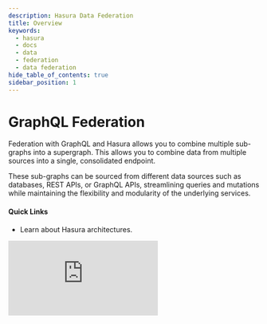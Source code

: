 ```yaml
---
description: Hasura Data Federation
title: Overview
keywords:
  - hasura
  - docs
  - data
  - federation
  - data federation
hide_table_of_contents: true
sidebar_position: 1
---
```



# <DataFederation /> GraphQL Federation

<div className="overview-header">
  <div className="overview-text">
    <p>
      Federation with GraphQL and Hasura allows you to combine multiple sub-graphs into a supergraph. This allows you to
      combine data from multiple sources into a single, consolidated endpoint.
    </p>
    <p>
      These sub-graphs can be sourced from different data sources such as databases, REST APIs, or GraphQL APIs,
      streamlining queries and mutations while maintaining the flexibility and modularity of the underlying services.
    </p>
    <h4>Quick Links</h4>
    <ul>
      <li>
        <VersionedLink to="/data-federation/hasura-graphql-federation-architectures/">
          Learn about Hasura architectures.
        </VersionedLink>
      </li>
    </ul>
  </div>
  <iframe
    src="https://www.youtube.com/embed/jvX07PgT54Y"
    frameborder="0"
    allow="accelerometer; autoplay; encrypted-media; gyroscope; picture-in-picture"
    allowFullScreen
  />
</div>

## Using GraphQL Federation

<div className="overview-gallery">
  <VersionedLink to="/data-federation/hasura-graphql-federation-architectures/">
    <div className="card">
      <h3>Hasura GraphQL Federation Architectures</h3>
      <p>Learn about the different federation models enabled by Hasura.</p>
    </div>
  </VersionedLink>
  <VersionedLink to="/schema/postgres/remote-relationships/remote-schema-relationships/">
    <div className="card">
      <h3>Create a Database-to-Remote-Schema Relationship</h3>
      <p>Learn how to create a database-to-remote-schema relationship using remote relationships.</p>
    </div>
  </VersionedLink>
  <VersionedLink to="/data-federation/apollo-federation">
    <div className="card">
      <h3>Apollo Federation</h3>
      <p>Learn how to use Apollo Federation to compose data from multiple sources using Hasura.</p>
    </div>
  </VersionedLink>
</div>
